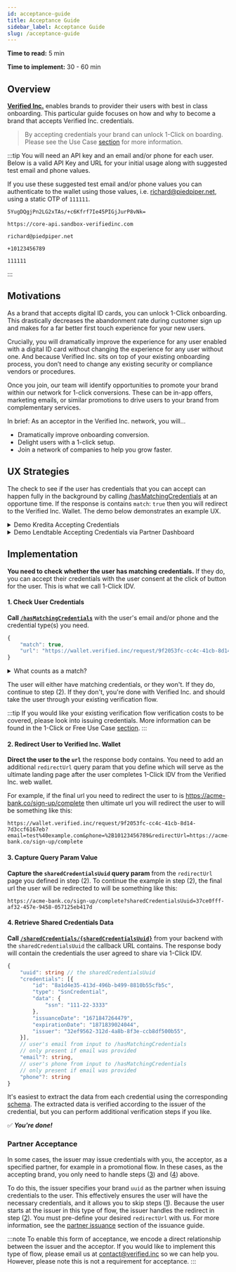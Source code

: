 ```yaml
---
id: acceptance-guide
title: Acceptance Guide
sidebar_label: Acceptance Guide
slug: /acceptance-guide
---
```



**Time to read:** 5 min

**Time to implement:** 30 - 60 min

## Overview

**[Verified Inc.](https://www.verified.inc)** enables brands to provider their users with best in class onboarding. This particular guide focuses on how and why to become a <Tip type="brand">brand</Tip> that accepts Verified Inc. <Tip type="credential">credentials</Tip>.

> By accepting credentials your brand can unlock 1-Click on boarding. Please see the Use Case [section](/1-click-or-free-use-case) for more information.

:::tip
You will need an API key and an email and/or phone for each user. Below is a valid API Key and URL for your initial usage along with suggested test email and phone values.

If you use these suggested test email and/or phone values you can authenticate to the wallet using those values, i.e. richard@piedpiper.net, using a static OTP of `111111`.

```text title="Sandbox API Key"
5YugDQgjPn2LG2xTAs/+c6Kfrf7Ie45PIGjJurP8vNk=
```
```text title="Sandbox URL"
https://core-api.sandbox-verifiedinc.com
```
```text title="Sandbox User Email"
richard@piedpiper.net
```
```text title="Sandbox User Phone"
+10123456789
```
```text title="Sandbox User Wallet Authentication OTP"
111111
```
:::

## Motivations

As a brand that accepts digital ID cards, you can unlock 1-Click onboarding. This drastically decreases the abandonment rate during customer sign up and makes for a far better first touch experience for your new users.

Crucially, you will dramatically improve the experience for any user enabled with a digital ID card without changing the experience for any user without one. And because Verified Inc. sits on top of your existing onboarding process, you don’t need to change any existing security or compliance vendors or procedures.

Once you join, our team will identify opportunities to promote your brand within our network for 1-click conversions. These can be in-app offers, marketing emails, or similar promotions to drive users to your brand from complementary services.

In brief: As an acceptor in the Verified Inc. network, you will…
- Dramatically improve onboarding conversion.
- Delight users with a 1-click setup.
- Join a network of companies to help you grow faster.


## UX Strategies
The check to see if the user has credentials that you can accept can happen fully in the background by calling [/hasMatchingCredentials](/api-overview#check-user-credentials) at an opportune time. If the response is contains `match`: `true` then you will redirect to the Verified Inc. Wallet. The demo below demonstrates an example UX.

  <details>
    <summary>Demo Kredita Accepting Credentials</summary>
    <p>
      This demo shows Kredita accepting Hooli credentials in order to gain 1-Click IDV capabilities when it's available. They collect email and phone from the user (Richard) and check if the user has matching credentials. The user does, so Kredita lets them verify with 1-Click.
    </p>
    <iframe src="https://marvelapp.com/prototype/9cab6ai?emb=1&iosapp=false&frameless=false" width="453" height="864" allowTransparency="true" frameborder="0"></iframe>
  </details>

  <details>
    <summary>Demo Lendtable Accepting Credentials via Partner Dashboard</summary>
    <p>
      This demo shows Lendtable accepting their partner, Hooli, credentials in order to gain 1-Click IDV capabilities. In this case Hooli can issue the credential in an on-demand fashion when the user clicks the button to redeem the Lendtable offer in the Hooli dashboard. This would ensure the user has the necessary credentials, so Lendtable can verify with 1-Click.
    </p>
    <iframe src="https://marvelapp.com/prototype/1952a259?emb=1&iosapp=false&frameless=false" width="453" height="864" allowTransparency="true" frameborder="0"></iframe>
  </details>

## Implementation
**You need to check whether the user has matching <Tip type="credential">credentials</Tip>.** If they do, you can accept their credentials with the user consent at the click of button for the user. This is what we call 1-Click IDV.

#### 1. Check User Credentials

**Call [`/hasMatchingCredentials`](/api-overview/#check-user-credentials)** with the user's email and/or phone and the credential type(s) you need.

```typescript title="Example Response Body"
{
    "match": true,
    "url": "https://wallet.verified.inc/request/9f2053fc-cc4c-41cb-8d14-7d3ccf6167eb?email=test%40example.com&phone=%2B10123456789"
}
```

<details>
  <summary>What counts as a match?</summary>
  <p>
    When you call <code>/hasMatchingCredentials</code>, you include one or more credential requests. For each credential request, you specify:
    <ul>
      <li>
        the type
      </li>
      <li>
        (optional) which issuers are acceptable
      </li>
      <li>
        (optional) whether the credential is required
      </li>
    </ul>
  </p>
  <p>
    There's a match if, for each credential request for a required credential, the user has a credential of the correct type from an acceptable issuer.
  </p>
</details>
  
The user will either have matching credentials, or they won't. If they do, continue to step (2). If they don't, you're done with Verified Inc. and should take the user through your existing verification flow. 

:::tip
If you would like your existing verification flow verification costs to be covered, please look into issuing credentials. More information can be found in the 1-Click or Free Use Case [section](/1-click-or-free-use-case).
:::

#### 2. Redirect User to Verified Inc. Wallet

**Direct the user to the `url`** the response body contains. You need to add an additional `redirectUrl` query param that you define which will serve as the ultimate landing page after the user completes 1-Click IDV from the Verified Inc. web wallet. 

For example, if the final url you need to redirect the user to is https://acme-bank.co/sign-up/complete then ultimate url you will redirect the user to will be something like this:

```text title="Example Redirect to Verified Inc. Wallet URL"
https://wallet.verified.inc/request/9f2053fc-cc4c-41cb-8d14-7d3ccf6167eb?email=test%40example.com&phone=%2B10123456789&redirectUrl=https://acme-bank.co/sign-up/complete
```

#### 3. Capture Query Param Value

**Capture the `sharedCredentialsUuid` query param** from the `redirectUrl` page you defined in step (2). To continue the example in step (2), the final url the user will be redirected to will be something like this:

```text title="Example Redirect Back to Acme Bank URL"
https://acme-bank.co/sign-up/complete?sharedCredentialsUuid=37ce0fff-af32-457e-9458-057125eb417d
```

#### 4. Retrieve Shared Credentials Data

**Call [`/sharedCredentials/{sharedCredentialsUuid}`](/api-overview#get-shared-credentials)** from your backend with the `sharedCredentialsUuid` the callback URL contains. The response body will contain the credentials the user agreed to share via 1-Click IDV.

```typescript title="Example Response Body"
{
    "uuid": string // the sharedCredentialsUuid
    "credentials": [{
        "id": "8a1d4e35-413d-496b-b499-8810b55cfb5c",
        "type": "SsnCredential",
        "data": {
            "ssn": "111-22-3333"
        },
        "issuanceDate": "1671847264479",
        "expirationDate": "1871839024044",
        "issuer": "32ef9562-312d-4a8b-8f3e-ccb8df500b55",
    }],
    // user's email from input to /hasMatchingCredentials
    // only present if email was provided
    "email"?: string,
    // user's phone from input to /hasMatchingCredentials
    // only present if email was provided 
    "phone"?: string
}
```

It's easiest to extract the data from each credential using the corresponding [schema](/schema). The extracted data is verified according to the issuer of the credential, but you can perform additional verification steps if you like.

✅ **_You're done!_**

### Partner Acceptance
In some cases, the issuer may issue credentials with you, the acceptor, as a specified partner, for example in a promotional flow. In these cases, as the accepting <Tip type="brand">brand</Tip>, you only need to handle steps ([3](acceptance-guide#3-capture-query-param-value)) and ([4](/acceptance-guide#4-retrieve-shared-credentials-data)) above. 

To do this, the issuer specifies your brand `uuid` as the partner when issuing credentials to the user. This effectively ensures the user will have the necessary credentials, and it allows you to skip steps ([1](/acceptance-guide#1-check-user-credentials)). Because the user starts at the issuer in this type of flow, the issuer handles the redirect in step ([2](/acceptance-guide#2-redirect-user-to-verified-inc-wallet)). You must pre-define your desired `redirectUrl` with us. For more information, see the [partner issuance](/issuance-guide#partner-issuance) section of the issuance guide.

:::note
To enable this form of acceptance, we encode a direct relationship between the issuer and the acceptor. If you would like to implement this type of flow, please email us at contact@verified.inc so we can help you. However, please note this is not a requirement for acceptance.
:::

